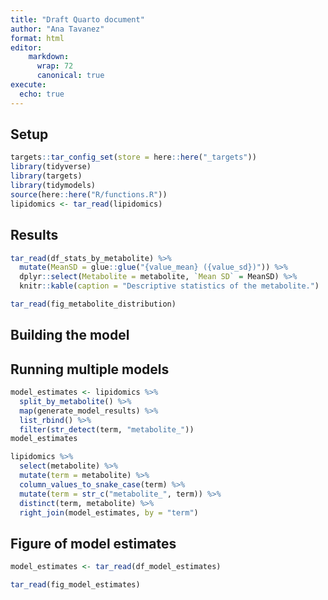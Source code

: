 ```yaml
---
title: "Draft Quarto document"
author: "Ana Tavanez"
format: html
editor: 
    markdown: 
      wrap: 72
      canonical: true
execute:
  echo: true
---
```


## Setup

```r
targets::tar_config_set(store = here::here("_targets"))
library(tidyverse)
library(targets)
library(tidymodels)
source(here::here("R/functions.R"))
lipidomics <- tar_read(lipidomics)
```

## Results

```r
tar_read(df_stats_by_metabolite) %>%
  mutate(MeanSD = glue::glue("{value_mean} ({value_sd})")) %>%
  dplyr::select(Metabolite = metabolite, `Mean SD` = MeanSD) %>%
  knitr::kable(caption = "Descriptive statistics of the metabolite.")
```

```r
tar_read(fig_metabolite_distribution)
```

## Building the model

## Running multiple models

```r
model_estimates <- lipidomics %>%
  split_by_metabolite() %>%
  map(generate_model_results) %>%
  list_rbind() %>%
  filter(str_detect(term, "metabolite_"))
model_estimates
```

```r
lipidomics %>%
  select(metabolite) %>%
  mutate(term = metabolite) %>%
  column_values_to_snake_case(term) %>%
  mutate(term = str_c("metabolite_", term)) %>%
  distinct(term, metabolite) %>%
  right_join(model_estimates, by = "term")
```

## Figure of model estimates

```r
model_estimates <- tar_read(df_model_estimates)
```

```r
tar_read(fig_model_estimates)
```

```r

```
